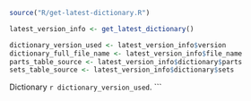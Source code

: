 
```r
source("R/get-latest-dictionary.R")

latest_version_info <- get_latest_dictionary()

dictionary_version_used <- latest_version_info$version
dictionary_full_file_name <- latest_version_info$file_name
parts_table_source <- latest_version_info$dictionary$parts
sets_table_source <- latest_version_info$dictionary$sets

```
Dictionary `r dictionary_version_used`.
```
